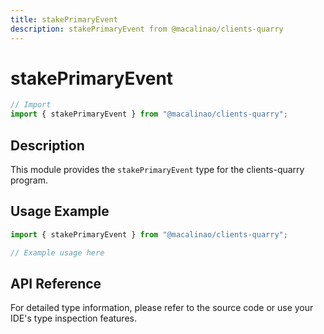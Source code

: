 ```yaml
---
title: stakePrimaryEvent
description: stakePrimaryEvent from @macalinao/clients-quarry
---
```


# stakePrimaryEvent

```typescript
// Import
import { stakePrimaryEvent } from "@macalinao/clients-quarry";
```

## Description

This module provides the `stakePrimaryEvent` type for the clients-quarry program.

## Usage Example

```typescript
import { stakePrimaryEvent } from "@macalinao/clients-quarry";

// Example usage here
```

## API Reference

For detailed type information, please refer to the source code or use your IDE's type inspection features.
